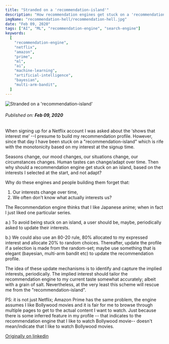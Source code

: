 ```yaml
---
title: "Stranded on a 'recommendation-island'"
description: "How recommendation engines get stuck on a 'recommendation-island' and how to rescue from it."
imgName: "recommendation-hell/recommendation-hell.jpg"
date: "Feb 09, 2020"
tags: ["AI", "ML", "recommendation-engine", "search-engine"]
keywords:
  [
    "recommendation-engine",
    "netflix",
    "amazon",
    "prime",
    "ml",
    "ai",
    "machine-learning",
    "artificial-intelligence",
    "bayesian",
    "multi-arm-bandit",
  ]
---
```

![Stranded on a 'recommendation-island'](recommendation-hell/recommendation-hell.jpg)

###### Published on: **Feb 09, 2020**

When signing up for a Netflix account I was asked about the ‘shows that interest me’ --I presume to build my recommendation profile. However, since that day I have been stuck on a "recommendation-island" which is rife with the monotonicity based on my interest at the signup time. 

Seasons change, our mood changes, our situations change, our circumstances changes. Human tastes can change/adapt over time. Then why should a recommendation engine get stuck on an island, based on the interests I selected at the start, and not adapt?

Why do these engines and people building them forget that:

   1.  Our interests change over time, 
   2. We often don’t know what actually interests us? 

The Recommendation engine thinks that I like Japanese anime; when in fact I just liked one particular series.

a.) To avoid being stuck on an island, a user should be, maybe, periodically asked to update their interests. 

b.) We could also use an 80-20 rule, 80% allocated to my expressed interest and allocate 20% to random choices. Thereafter, update the profile if a selection is made from the random-set; maybe use something that is elegant (bayesian, multi-arm bandit etc) to update the recommendation profile. 

The idea of these update mechanisms is to identify and capture the implied interests, periodically. The implied interest should tailor the recommendation engine to my current taste somewhat accurately; albeit with a grain of salt. Nevertheless, at the very least this scheme will rescue me from the "recommendation-island".

PS: it is not just Netflix; Amazon Prime has the same problem, the engine assumes I like Bollywood movies and it is fair for me to browse through multiple pages to get to the actual content I want to watch. Just because there is some inferred feature in my profile -- that indicates to the recommendation engine that I like to watch Bollywood movie-- doesn't mean/indicate that I like to watch Bollywood movies.

[Originally on linkedin](https://www.linkedin.com/pulse/stranded-recommendation-island-dawood-khan/)